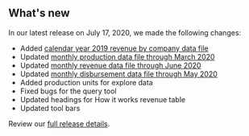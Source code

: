 ## What's new

In our latest release on July 17, 2020, we made the following changes:

- Added [calendar year 2019 revenue by company data file](https://beta-nrrd.app.cloud.gov/downloads/revenue-by-compan7)
- Updated [monthly production data file through March 2020](https://beta-nrrd.app.cloud.gov/downloads/production-by-month)
- Updated [monthly revenue data file through June 2020](https://beta-nrrd.app.cloud.gov/downloads/revenue-by-month)
- Updated [monthly disbursement data file through May 2020](https://beta-nrrd.app.cloud.gov/downloads/disbursement-by-month)
- Added production units for explore data
- Fixed bugs for the query tool
- Updated headings for How it works revenue table
- Updated tool bars

Review our [full release details](https://github.com/ONRR/nrrd/releases).
